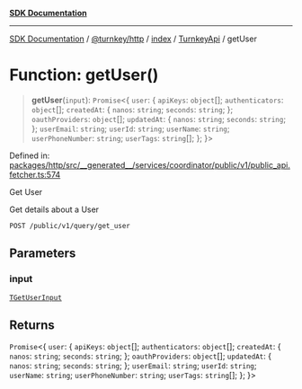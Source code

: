 [**SDK Documentation**](../../../../../../README.mdx)

***

[SDK Documentation](../../../../../../packages.mdx) / [@turnkey/http](../../../../README.mdx) / [index](../../../README.mdx) / [TurnkeyApi](../README.mdx) / getUser

# Function: getUser()

> **getUser**(`input`): `Promise`\<\{ `user`: \{ `apiKeys`: `object`[]; `authenticators`: `object`[]; `createdAt`: \{ `nanos`: `string`; `seconds`: `string`; \}; `oauthProviders`: `object`[]; `updatedAt`: \{ `nanos`: `string`; `seconds`: `string`; \}; `userEmail`: `string`; `userId`: `string`; `userName`: `string`; `userPhoneNumber`: `string`; `userTags`: `string`[]; \}; \}\>

Defined in: [packages/http/src/\_\_generated\_\_/services/coordinator/public/v1/public\_api.fetcher.ts:574](https://github.com/tkhq/sdk/blob/fd49bfe86475c8603b3eb385aa101efa36fa32fc/packages/http/src/__generated__/services/coordinator/public/v1/public_api.fetcher.ts#L574)

Get User

Get details about a User

`POST /public/v1/query/get_user`

## Parameters

### input

[`TGetUserInput`](../type-aliases/TGetUserInput.mdx)

## Returns

`Promise`\<\{ `user`: \{ `apiKeys`: `object`[]; `authenticators`: `object`[]; `createdAt`: \{ `nanos`: `string`; `seconds`: `string`; \}; `oauthProviders`: `object`[]; `updatedAt`: \{ `nanos`: `string`; `seconds`: `string`; \}; `userEmail`: `string`; `userId`: `string`; `userName`: `string`; `userPhoneNumber`: `string`; `userTags`: `string`[]; \}; \}\>
